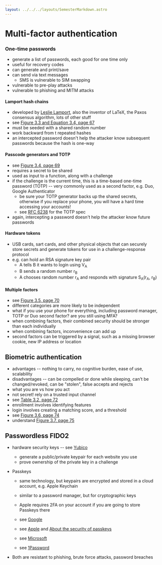 ```yaml
---
layout: ../../../layouts/SemesterMarkdown.astro
---
```


# Multi-factor authentication

### One-time passwords

- generate a list of passwords, each good for one time only
- useful for recovery codes
- can generate and print/save
- can send via text messages
  - SMS is vulnerable to SIM swapping
- vulnerable to pre-play attacks
- vulnerable to phishing and MITM attacks

#### Lamport hash chains

- developed by [Leslie Lamport](https://en.wikipedia.org/wiki/Leslie_Lamport), also the inventor of LaTeX, the Paxos consensus algorithm, lots of other stuff
- see [Figure 3.3 and Equation 3.4, page 67](https://people.scs.carleton.ca/~paulv/toolsjewels/TJrev1/ch3-rev1.pdf)
- must be seeded with a shared random number
- work backward from t repeated hashes
- an intercepted password doesn't help the attacker know subsequent passwords because the hash is one-way

#### Passcode generators and TOTP

- see [Figure 3.4, page 69](https://people.scs.carleton.ca/~paulv/toolsjewels/TJrev1/ch3-rev1.pdf)
- requires a secret to be shared
- used as input to a function, along with a challenge
- if the challenge is the current time, this is a time-based one-time password (TOTP) -- very commonly used as a second factor, e.g. Duo, Google Authenticator
  - be sure your TOTP generator backs up the shared secrets, otherwise if you replace your phone, you will have a hard time accessing your accounts!
  - see [RFC 6238](https://datatracker.ietf.org/doc/html/rfc6238) for the TOTP spec
- again, intercepting a password doesn't help the attacker know future passwords

#### Hardware tokens

- USB cards, sart cards, and other physical objects that can securely store secrets and generate tokens for use in a challenge-response protocol
- e.g. can hold an RSA signature key pair
  - A tells B it wants to login using V<sub>A</sub>
  - B sends a random number r<sub>B</sub>
  - A chooses random number r<sub>A</sub> and responds with signature S<sub>A</sub>(r<sub>A</sub>, r<sub>B</sub>)

#### Multiple factors

- see [Figure 3.5, page 70](https://people.scs.carleton.ca/~paulv/toolsjewels/TJrev1/ch3-rev1.pdf)
- different categories are more likely to be independent
- what if you use your phone for everything, including password manager, TOTP or Duo second factor? are you still using MFA?
- when combining factors, their combined security should be stronger than each individually
- when combining factors, inconvenience can add up
- second factors can be triggered by a signal, such as a missing browser cookie, new IP address or location

## Biometric authentication

- advantages -- nothing to carry, no cognitive burden, ease of use, scalability
- disadvantages -- can be compelled or done while sleeping, can't be changed/revoked, can be "stolen", false accepts and rejects
- what you are vs how you act
- not secret! rely on a trusted input channel
- see [Table 3.2, page 72](https://people.scs.carleton.ca/~paulv/toolsjewels/TJrev1/ch3-rev1.pdf)
- enrollment involves identifying features
- login involves creating a matching score, and a threshold
- see [Figure 3.6, page 74](https://people.scs.carleton.ca/~paulv/toolsjewels/TJrev1/ch3-rev1.pdf)
- understand [Figure 3.7, page 75](https://people.scs.carleton.ca/~paulv/toolsjewels/TJrev1/ch3-rev1.pdf)

## Passwordless FIDO2

- hardware security keys -- see [Yubico](https://www.yubico.com)

  - generate a public/private keypair for each website you use
  - prove ownership of the private key in a challenge

- Passkeys

  - same technology, but keypairs are encrypted and stored in a cloud account, e.g. Apple Keychain
  - similar to a password manager, but for cryptographic keys
  - Apple requires 2FA on your account if you are going to store Passkeys there

  - see [Google](https://safety.google/authentication/passkey/)
  - see [Apple](https://developer.apple.com/passkeys/) and [About the security of passkeys](https://support.apple.com/en-us/102195)
  - see [Microsoft](https://support.microsoft.com/en-us/windows/passkeys-in-windows-301c8944-5ea2-452b-9886-97e4d2ef4422)
  - see [1Password](https://1password.com/product/passkeys)

- Both are resistant to phishing, brute force attacks, password breaches
